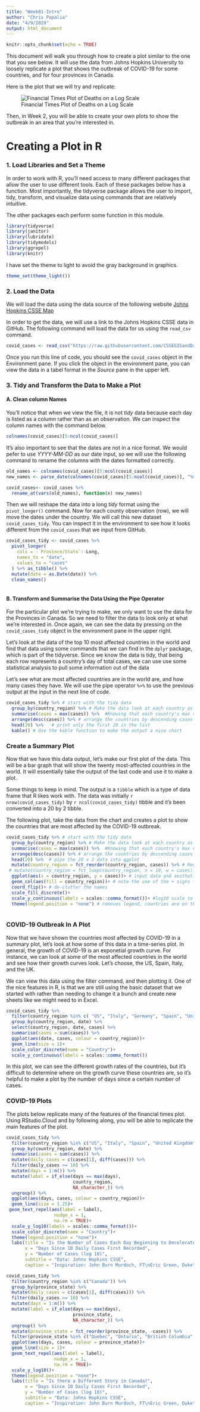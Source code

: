 ```yaml
---
title: "Week01-Intro"
author: "Chris Papalia"
date: "4/9/2020"
output: html_document
---
```


```r
knitr::opts_chunk$set(echo = TRUE)
```

This document will walk you through how to create a plot similar to the one that you see below. It will use the data from Johns Hopkins University to loosely replicate a plot that shows the outbreak of COVID-19 for some countries, and for four provinces in Canada. 

Here is the plot that we will try and replicate: 

![Financial Times Plot of Deaths on a Log Scale](Fin_times_plot.png)

Then, in Week 2, you will be able to create your own plots to show the outbreak in an area that you're interested in. 

# Creating a Plot in R

### 1. Load Libraries and Set a Theme

In order to work with R, you'll need access to many different packages that allow the user to use different tools. Each of these packages below has a function. Most importantly, the tidyverse package allows the user to import, tidy, transform, and visualize data using commands that are relatively intuitive. 

The other packages each perform some function in this module. 

```r
library(tidyverse)
library(janitor)
library(lubridate)
library(tidymodels)
library(ggrepel)
library(knitr)
```

I have set the theme to light to avoid the gray background in graphics.

```r
theme_set(theme_light())
```


### 2. Load the Data

We will load the data using the data source of the following website [Johns Hopkins CSSE Map](https://coronavirus.jhu.edu/map.html)

In order to get the data, we will use a link to the Johns Hopkins CSSE data in GitHub. The following command will load the data for us using the `read_csv` command.

```r
covid_cases <- read_csv("https://raw.githubusercontent.com/CSSEGISandData/COVID-19/master/csse_covid_19_data/csse_covid_19_time_series/time_series_covid19_confirmed_global.csv")

```

Once you run this line of code, you should see the `covid_cases` object in the Environment pane. If you click the object in the environment pane, you can view the data in a tabel format in the *Source* pane in the upper left.

### 3. Tidy and Transform the Data to Make a Plot

#### A. Clean column Names

You'll notice that when we view the file, it is not *tidy* data because each day is listed as a column rather than as an observation. We can inspect the column names with the command below.

```r
colnames(covid_cases)[5:ncol(covid_cases)]
```

It's also important to see that the dates are not in a nice format. We would pefer to use *YYYY-MM-DD* as our date input, so we will use the following command to rename the columns with the dates formatted correctly.

```r
old_names <- colnames(covid_cases)[5:ncol(covid_cases)]
new_names <- parse_date(colnames(covid_cases)[5:ncol(covid_cases)], "%m/%d/%y")

covid_cases<- covid_cases %>% 
  rename_at(vars(old_names), function(x) new_names)

```

Then we will reshape the data into a long *tidy* format using the `pivot_longer()` command. Now for each county observation (row), we will move the dates under the country. We will call this new dataset `covid_cases_tidy`. You can inspect it in the environment to see how it looks different from the `covid_cases` that we input from GitHub. 

```r
covid_cases_tidy <- covid_cases %>% 
  pivot_longer(
    cols = -`Province/State`:-Long,  
    names_to = "date", 
    values_to = "cases"
  ) %>% as_tibble() %>% 
  mutate(date = as.Date(date)) %>% 
  clean_names()
 
```


#### B.  Transform and Summarise the Data Using the Pipe Operator

For the particular plot we're trying to make, we only want to use the data for the Provinces in Canada. So we need to filter the data to look only at what we're interested in. Once again, we can see the data by pressing on the `covid_cases_tidy` object in the environment pane in the upper right. 

Let's look at the data of the top 10 most affected countries in the world and find that data using some commands that we can find in the `dplyr` package, which is part of the tidyverse. Since we know the data is tidy, that being each row represents a country's day of total cases, we can use use some statistical analysis to pull some information out of the data

Let's see what are most affected countries are in the world are, and how many cases they have. We will use the pipe operator `%>%` to use the previous output at the input in the next line of code.

```r
covid_cases_tidy %>% # start with the tidy data
  group_by(country_region) %>% # Make the data look at each country as one "group"
  summarise(cases = max(cases)) %>%  #Knowing that each country's max value is the total number of cases
  arrange(desc(cases)) %>% # arrange the countries by descending cases
  head(20) %>%   # print only the first 20 in the list
  kable() # Use the kable function to make the output a nice chart
```

### Create a Summary Plot


Now that we have this data output, let's make our first plot of the data. This will be a bar graph that will show the twenty most-affected countries in the world. It will essentially take the output of the last code and use it to make a plot. 

Some things to keep in mind. The output is a `tibble` which is a type of data frame that R likes work with. The data was initially `r nrow(covid_cases_tidy)` by `r ncol(covid_cases_tidy)` tibble and it's been converted into a 20 by 2 tibble.  


The following plot, take the data from the chart and creates a plot to show the countries that are most affected by the COVID-19 outbreak.


```r
covid_cases_tidy %>% # start with the tidy data
  group_by(country_region) %>% # Make the data look at each country as one "group"
  summarise(cases = max(cases)) %>%  #Knowing that each country's max value is the total number of cases
  arrange(desc(cases)) %>% # arrange the countries by descending cases
  head(20) %>%  # pipe the 20 x 2 data into ggplot
  mutate(country_region = fct_reorder(country_region, cases)) %>% # Reorder the plot by cases
 # mutate(country_region = fct_lump(country_region, n = 10, w = cases)) %>% 
  ggplot(aes(x = country_region, y = cases))+ # input data and aesthetic mapping the variables into a plot
  geom_col(aes(fill = country_region))+ # note the use of the + signs to add layers to plots
  coord_flip()+ # de-clutter the names
  scale_fill_discrete()+
  scale_y_continuous(labels = scales::comma_format())+ #log10 scale to show reasonable scale
  theme(legend.position = "none") # removes legend, countries are on the side
  
```


### COVID-19 Outbreak In A Plot

Now that we have shown the countries most affected by COVID-19 in a summary plot, let's look at how some of this data in a time-series plot. In general, the growth of COVID-19 is an exponetial growth curve. For instance, we can look at some of the most affected countries in the world and see how their growth curves look. Let's choose, the US, Spain, Italy, and the UK. 

We can view this data using the filter command, and then plotting it. One of the nice features in R, is that we are still using the basic dataset that we started with rather than needing to change it a bunch and create new sheets like we might need to in Excel. 

```r
covid_cases_tidy %>% 
  filter(country_region %in% c( "US", "Italy", "Germany", "Spain", "United Kingdom")) %>% 
  group_by(country_region, date) %>% 
  select(country_region, date, cases) %>%
  summarise(cases = sum(cases)) %>% 
  ggplot(aes(date, cases, colour = country_region))+
  geom_line(size = 1)+
  scale_color_discrete(name = "Country")+
  scale_y_continuous(labels = scales::comma_format())
```

In this plot, we can see the different growth rates of the countries, but it's difficult to determine where on the growth curve these countries are, so it's helpful to make a plot by the number of days since a certain number of cases.


### COVID-19 Plots

The plots below replicate many of the features of the financial times plot. Using RStudio.Cloud and by following along, you will be able to replicate the main features of the plot.

```r
covid_cases_tidy %>% 
  filter(country_region %in% c("US", "Italy", "Spain", "United Kingdom", "Canada", "Germany", "Sweden")) %>%
  group_by(country_region, date) %>%
  summarise(cases = sum(cases)) %>% 
  mutate(daily_cases = c(cases[1], diff(cases))) %>%
  filter(daily_cases >= 10) %>% 
  mutate(days = 1:n()) %>% 
  mutate(label = if_else(days == max(days), 
                         country_region, 
                         NA_character_)) %>%
  ungroup() %>%
  ggplot(aes(days, cases, colour = country_region))+
  geom_line(size = 1.25)+
 geom_text_repel(aes(label = label), 
                  nudge_x = 1, 
                  na.rm = TRUE)+
  scale_y_log10(labels = scales::comma_format())+
  scale_color_discrete(name = "Country")+
  theme(legend.position = "none")+
  labs(title = "Is the Number of Cases Each Day Beginning to Decelerate?", 
       x = "Days Since 10 Daily Cases First Recorded",
       y = "Number of Cases (log 10)",
       subtitle = "Data: Johns Hopkins CSSE",
       caption = "Inspiration: John Burn Murdoch, FT\nEric Green, Duke")
```

 

```r
covid_cases_tidy %>% 
  filter(country_region %in% c("Canada")) %>%
  group_by(province_state) %>% 
  mutate(daily_cases = c(cases[1], diff(cases))) %>% 
  filter(daily_cases >= 10) %>%
  mutate(days = 1:n()) %>%
  mutate(label = if_else(days == max(days), 
                         province_state, 
                         NA_character_)) %>%
  ungroup() %>%
  mutate(province_state = fct_reorder(province_state, -cases)) %>% 
  filter(province_state %in% c("Quebec", "Ontario", "British Columbia", "Alberta")) %>% 
  ggplot(aes(days, cases, colour = province_state))+
  geom_line(size = 1)+
  geom_text_repel(aes(label = label), 
                  nudge_x = 1, 
                  na.rm = TRUE)+
  scale_y_log10()+
  theme(legend.position = "none")+
  labs(title = "Is there a Different Story in Canada?", 
       x = "Days Since 10 Daily Cases First Recorded",
       y = "Number of Cases (log 10)",
       subtitle = "Data: Johns Hopkins CSSE",
       caption = "Inspiration: John Burn Murdoch, FT\nEric Green, Duke")
```